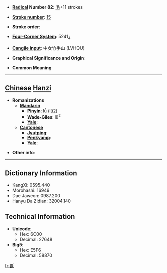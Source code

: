 * '''[[Wiktionary:Chinese radical index| Radical]] Number 82''': [[Wiktionary:Chinese radical index 毛|毛]]+11 strokes

* '''[[Wiktionary:Chinese total strokes index|Stroke number]]''': [[Wiktionary:Chinese total strokes index 15|15]]

* '''Stroke order''': 

* '''[[Wiktionary:Chinese four corner index|Four-Corner System]]''': 5241<sub>4</sub>

* '''[[Wiktionary:Chinese Cangjie index|Cangjie input]]''': 中女竹手山 (LVHQU)

* '''Graphical Significance and Origin''': 

* '''Common Meaning'''

----

== [[Chinese]] [[Hanzi]] ==

* '''Romanizations'''
** '''[[Mandarin]]'''
*** '''[[Pinyin]]''': lǘ (lü2)
*** '''[[Wade-Giles]]''': lü<sup>2</sup>
*** '''[[Yale]]''': 
** '''[[Cantonese]]'''
*** '''[[Jyutping]]''':
*** '''[[Penkyamp]]''': 
*** '''[[Yale]]''': 

* '''Other info''': 

----

== Dictionary Information ==

* KangXi: 0595.440
* Morohashi: 16949
* Dae Jaweon: 0987.200
* Hanyu Da Zidian: 32004.140

== Technical Information ==

* '''Unicode''':
** Hex: 6C00
** Decimal: 27648
* '''Big5''':
** Hex: E5F6
** Decimal: 58870

[[fr:氀]]